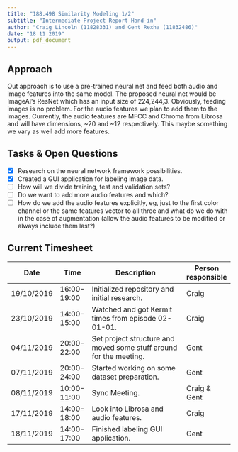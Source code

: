 ```yaml
---
title: "188.498 Similarity Modeling 1/2"
subtitle: "Intermediate Project Report Hand-in"
author: "Craig Lincoln (11828331) and Gent Rexha (11832486)"
date: "18 11 2019"
output: pdf_document
---
```


## Approach

Out approach is to use a pre-trained neural net and feed both audio and image features into the same model. The proposed neural net would be ImageAI's ResNet which has an input size of 224,244,3. Obviously, feeding images is no problem. For the audio features we plan to add them to the images. Currently, the audio features are MFCC and Chroma from Librosa and will have dimensions, ~20 and ~12 respectively. This maybe something we vary as well add more features.

## Tasks & Open Questions

- [x] Research on the neural network framework possibilities.
- [x] Created a GUI application for labeling image data.
- [ ] How will we divide training, test and validation sets?
- [ ] Do we want to add more audio features and which?
- [ ] How do we add the audio features explicitly, eg, just to the first color channel or the same features vector to all three and what do we do with in the case of augmentation (allow the audio features to be modified or always include them last?)

## Current Timesheet


| Date       	| Time          	| Description                                                        	| Person responsible 	|
|------------	|-----------------	|--------------------------------------------------------------------	|--------------------	|
| 19/10/2019 	| 16:00-19:00     	| Initialized repository and initial research.                       	| Craig              	|
| 23/10/2019 	| 14:00-15:00     	| Watched and got Kermit times from episode 02-01-01.                	| Craig              	|
| 04/11/2019 	| 20:00-22:00     	| Set project structure and moved some stuff around for the meeting. 	| Gent               	|
| 07/11/2019 	| 20:00-24:00     	| Started working on some dataset preparation.                       	| Gent               	|
| 08/11/2019 	| 10:00-11:00     	| Sync Meeting.                                                      	| Craig & Gent       	|
| 17/11/2019 	| 14:00-18:00     	| Look into Librosa and audio features.                              	| Craig              	|
| 18/11/2019 	| 14:00-17:00     	| Finished labeling GUI application.                                 	| Gent               	|